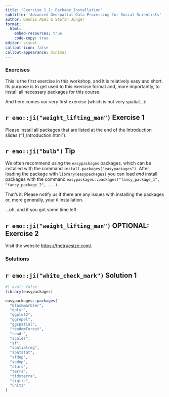 ```yaml
---
title: "Exercise 1_1: Package Installation"
subtitle: 'Advanced Geospatial Data Processing for Social Scientists'
author: Dennis Abel & Stefan Jünger
format: 
  html:
    embed-resources: true
    code-copy: true
editor: visual
callout-icon: false
callout-appearance: minimal
---
```


### Exercises

This is the first exercise in this workshop, and it is relatively easy and short. Its purpose is to get used to this exercise format and, more importantly, to install all necessary packages for this course.

And here comes our very first exercise (which is not very spatial...):

::: callout-note
## `r emo::ji("weight_lifting_man")` Exercise 1

Please install all packages that are listed at the end of the Introduction slides ("1_Introduction.html").
:::

::: {.callout-caution collapse="true"}
## `r emo::ji("bulb")` Tip

We often recommend using the `easypackages` packages, which can be installed with the command `install.packages("easypackages")`. After loading the package with `library(easypackages)` you can load *and* install packages with the command `easypackages::packages("fancy_package_1", "fancy_package_2", ...)`.
:::

That's it. Please notify us if there are any issues with installing the packages or, more generally, your `R` installation.

...oh, and if you got some time left:

::: callout-note
## `r emo::ji("weight_lifting_man")` OPTIONAL: Exercise 2

Visit the website <https://thetruesize.com/>.
:::

### Solutions

::: {.callout-tip collapse="true"}
## `r emo::ji("white_check_mark")` Solution 1

```r
#| eval: false
library(easypackages)

easypackages::packages(
  "blackmarbler",
  "dplyr",
  "ggplot2",
  "ggrepel",
  "ggspatial",
  "randomForest",
  "readr",
  "scales",
  "sf",
  "spatialreg",
  "spatstat",
  "sfdep",
  "spdep",
  "stars",
  "terra",
  "tidyterra",
  "tigris",
  "units"
) 
```
:::
